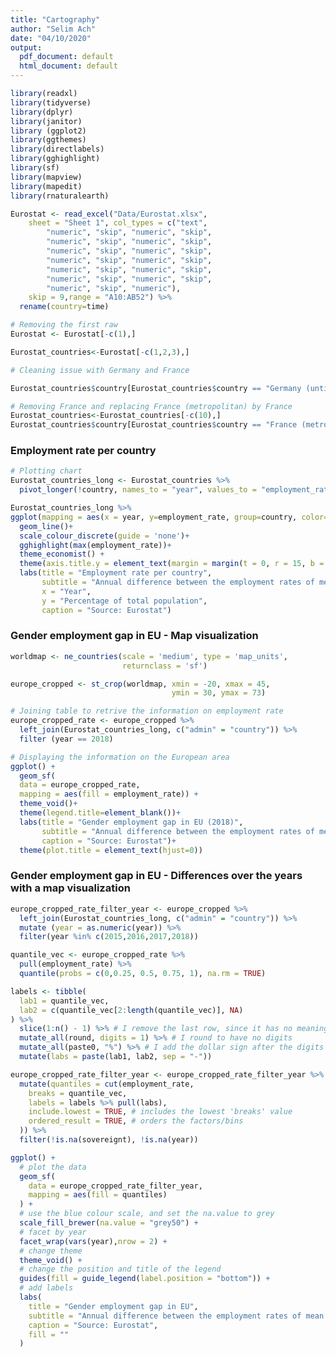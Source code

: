 ```yaml
---
title: "Cartography"
author: "Selim Ach"
date: "04/10/2020"
output:
  pdf_document: default
  html_document: default
---
```


```r

library(readxl)
library(tidyverse)
library(dplyr)
library(janitor)
library (ggplot2)
library(ggthemes)
library(directlabels)
library(gghighlight)
library(sf)
library(mapview)
library(mapedit)
library(rnaturalearth)

Eurostat <- read_excel("Data/Eurostat.xlsx", 
    sheet = "Sheet 1", col_types = c("text", 
        "numeric", "skip", "numeric", "skip", 
        "numeric", "skip", "numeric", "skip", 
        "numeric", "skip", "numeric", "skip", 
        "numeric", "skip", "numeric", "skip", 
        "numeric", "skip", "numeric", "skip", 
        "numeric", "skip", "numeric", "skip",
        "numeric", "skip", "numeric"), 
    skip = 9,range = "A10:AB52") %>% 
  rename(country=time)

# Removing the first raw
Eurostat <- Eurostat[-c(1),]

Eurostat_countries<-Eurostat[-c(1,2,3),] 

# Cleaning issue with Germany and France

Eurostat_countries$country[Eurostat_countries$country == "Germany (until 1990 former territory of the FRG)"] <- "Germany"

# Removing France and replacing France (metropolitan) by France
Eurostat_countries<-Eurostat_countries[-c(10),] 
Eurostat_countries$country[Eurostat_countries$country == "France (metropolitan)"] <- "France"
```

### Employment rate per country
```r
# Plotting chart
Eurostat_countries_long <- Eurostat_countries %>%
  pivot_longer(!country, names_to = "year", values_to = "employment_rate")

Eurostat_countries_long %>% 
ggplot(mapping = aes(x = year, y=employment_rate, group=country, color=country)) +
  geom_line()+
  scale_colour_discrete(guide = 'none')+
  gghighlight(max(employment_rate))+
  theme_economist() +
  theme(axis.title.y = element_text(margin = margin(t = 0, r = 15, b = 0, l = 0)))+
  labs(title = "Employment rate per country",
       subtitle = "Annual difference between the employment rates of men and women aged 20-64",
       x = "Year",
       y = "Percentage of total population",
       caption = "Source: Eurostat")

```

### Gender employment gap in EU - Map visualization
```r

worldmap <- ne_countries(scale = 'medium', type = 'map_units',
                         returnclass = 'sf')

europe_cropped <- st_crop(worldmap, xmin = -20, xmax = 45,
                                    ymin = 30, ymax = 73)

# Joining table to retrive the information on employment rate
europe_cropped_rate <- europe_cropped %>%
  left_join(Eurostat_countries_long, c("admin" = "country")) %>% 
  filter (year == 2018)

# Displaying the information on the European area
ggplot() +
  geom_sf(
  data = europe_cropped_rate,
  mapping = aes(fill = employment_rate)) +
  theme_void()+
  theme(legend.title=element_blank())+
  labs(title = "Gender employment gap in EU (2018)",
       subtitle = "Annual difference between the employment rates of men & women aged 20-64",
       caption = "Source: Eurostat")+
  theme(plot.title = element_text(hjust=0))

```

### Gender employment gap in EU - Differences over the years with a map visualization

```r

europe_cropped_rate_filter_year <- europe_cropped %>%
  left_join(Eurostat_countries_long, c("admin" = "country")) %>% 
  mutate (year = as.numeric(year)) %>% 
  filter(year %in% c(2015,2016,2017,2018))

quantile_vec <- europe_cropped_rate %>%
  pull(employment_rate) %>%
  quantile(probs = c(0,0.25, 0.5, 0.75, 1), na.rm = TRUE)

labels <- tibble(
  lab1 = quantile_vec,
  lab2 = c(quantile_vec[2:length(quantile_vec)], NA)
) %>%
  slice(1:n() - 1) %>% # I remove the last row, since it has no meaning
  mutate_all(round, digits = 1) %>% # I round to have no digits
  mutate_all(paste0, "%") %>% # I add the dollar sign after the digits
  mutate(labs = paste(lab1, lab2, sep = "-"))

europe_cropped_rate_filter_year <- europe_cropped_rate_filter_year %>%
  mutate(quantiles = cut(employment_rate,
    breaks = quantile_vec,
    labels = labels %>% pull(labs),
    include.lowest = TRUE, # includes the lowest 'breaks' value
    ordered_result = TRUE, # orders the factors/bins
  )) %>%
  filter(!is.na(sovereignt), !is.na(year))

ggplot() +
  # plot the data
  geom_sf(
    data = europe_cropped_rate_filter_year,
    mapping = aes(fill = quantiles)
  ) +
  # use the blue colour scale, and set the na.value to grey
  scale_fill_brewer(na.value = "grey50") +
  # facet by year
  facet_wrap(vars(year),nrow = 2) +
  # change theme
  theme_void() +
  # change the position and title of the legend
  guides(fill = guide_legend(label.position = "bottom")) +
  # add labels
  labs(
    title = "Gender employment gap in EU",
    subtitle = "Annual difference between the employment rates of mean & women aged 20-64",
    caption = "Source: Eurostat",
    fill = ""
  )

```


